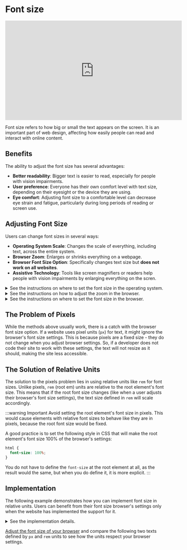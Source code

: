 
# Font size

<iframe width="560" height="315" src="https://www.youtube.com/embed/R6_srB8WXBk" title="Font Size - User Preferences" frameBorder="0" allow="accelerometer; autoplay; clipboard-write; encrypted-media; gyroscope; picture-in-picture" allowFullScreen></iframe>

Font size refers to how big or small the text appears on the screen. It is an important part of web design, affecting how easily people can read and interact with online content.

## Benefits

The ability to adjust the font size has several advantages:

- **Better readability**: Bigger text is easier to read, especially for people with vision impairments.
- **User preference**: Everyone has their own comfort level with text size, depending on their eyesight or the device they are using.
- **Eye comfort**: Adjusting font size to a comfortable level can decrease eye strain and fatigue, particularly during long periods of reading or screen use.

## Adjusting Font Size

Users can change font sizes in several ways:

- **Operating System Scale**: Changes the scale of everything, including text, across the entire system.
- **Browser Zoom**: Enlarges or shrinks everything on a webpage.
- **Browser Font Size Option**: Specifically changes text size but <strong>does not work on all websites</strong>.
- **Assistive Technology**: Tools like screen magnifiers or readers help people with vision impairments by enlarging everything on the scren.

<details>
  <summary>
    <span>See the instructions on where to set the font size in the operating system.</span>
  </summary>
  <ul>
    <li><strong>Windows</strong>: Open Settings > System > Display, and adjust the scale under "Scale and layout."</li>
    <li><strong>macOS</strong>: Open System Preferences > Accessibility > Zoom, and adjust the options.</li>
    <li><strong>Android</strong>: Go to Settings > Accessibility > Font size, and use the slider to adjust the font size to your preference.</li>
    <li><strong>iOS</strong>: Go to Settings > Display & Brightness > Text Size, and drag the slider to adjust the font size as desired.</li>
  </ul>

  You should be able to find the settings at similar places as listed above when you use a different device, system, application, or version.
</details>

<details>
  <summary>
    <span>See the instructions on how to adjust the zoom in the browser.</span>
  </summary>

  Press `Ctrl` (`Cmd` on Mac) and `+` to zoom in, or `Ctrl` (`Cmd` on Mac) and `-` to zoom out.
</details>

<details>
  <summary id="font-size-instructions-browser">
    <span>See the instructions on where to set the font size in the browser.</span>
  </summary>
  <ul>
    <li><strong>Chrome</strong>: Open Settings > Appearance > Font size, and choose your preferred size using the dropdown menu.</li>
    <li><strong>Firefox</strong>: Open Settings > Language and Appearance > Fonts, and select your desired font size from the "Size" dropdown menu.</li>
    <li><strong>Safari (macOS)</strong>: Open Settings > Advanced > Accessibility. Check "Never use font sizes smaller than" and set your preferred minimum font size using the dropdown menu.</li>
    <li><strong>Edge</strong>: Open Settings > Appearance > Fonts, and choose your desired font size from the "Font size" dropdown menu.</li>
  </ul>

  You should be able to find the settings at similar places as listed above when you use a different device, system, application, or version.
</details>

## The Problem of Pixels

While the methods above usually work, there is a catch with the browser font size option. If a website uses pixel units (`px`) for text, it might ignore the browser's font size settings. This is because pixels are a fixed size - they do not change when you adjust browser settings. So, if a developer does not code their site to work with these settings, the text will not resize as it should, making the site less accessible.

## The Solution of Relative Units

The solution to the pixels problem lies in using relative units like `rem` for font sizes. Unlike pixels, `rem` (root em) units are relative to the root element's font size. This means that if the root font size changes (like when a user adjusts their browser's font size settings), the text size defined in `rem` will scale accordingly.

:::warning Important
Avoid setting the root element's font size in pixels. This would cause elements with relative font sizes to behave like they are in pixels, because the root font size would be fixed.

A good practice is to set the following style in CSS that will make the root element's font size 100% of the browser's settings:

```css
html {
  font-size: 100%;
}
```

You do not have to define the `font-size` at the root element at all, as the result would the same, but when you do define it, it is more explicit.
:::

## Implementation

The following example demonstrates how you can implement font size in relative units. Users can benefit from their font size browser's settings only when the website has implemented the support for it.

<details>
  <summary>
    <span>See the implementation details.</span>
  </summary>
  This snippet includes a paragraph of text accompanied by CSS styling. The style rules set the `font-size` to `100%` for the `html` element, aligning the entire document's base font size with the browser's settings.

Additionally, there's a `.description` class which specifies a `font-size` of `1.25rem`. This means the font size for elements with the `.description` class will be 1.25 times the base font size. For instance, if the base font size is `16px`, then the text in the `.description` class will be rendered at `20px`.

```
<style>
  html { font-size: 100%; }

  .description { font-size: 1.25rem; }
</style>

<p class="description">This text has font size in rem units. It does respect the font size settings of the browser.</p>
```
</details>

[Adjust the font size of your browser](#font-size-instructions-browser) and compare the following two texts defined by `px` and `rem` units to see how the units respect your browser settings.

<PreviewWrapper title="Font size implementation example" codeHref="https://codesandbox.io/s/font-size-mh6424">
  <FontSize />
</PreviewWrapper>
